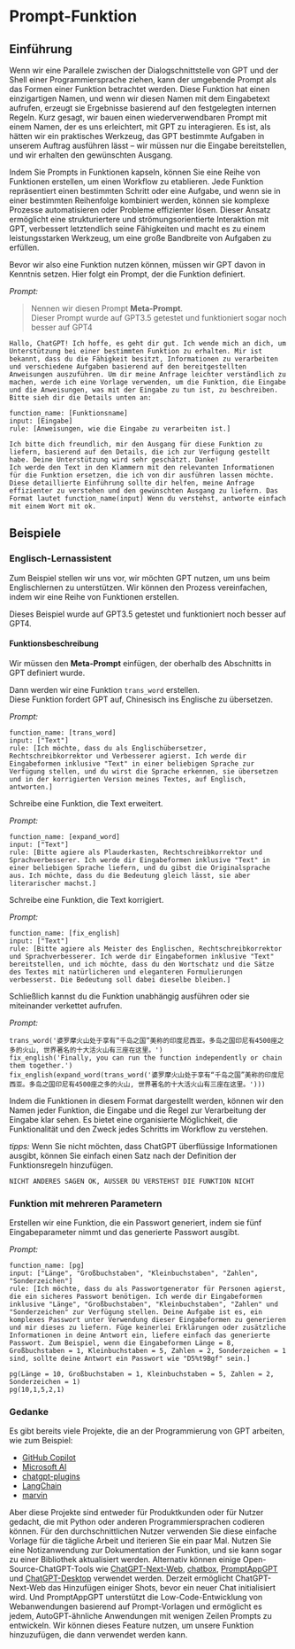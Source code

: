 # Prompt-Funktion

## Einführung
Wenn wir eine Parallele zwischen der Dialogschnittstelle von GPT und der Shell einer Programmiersprache ziehen, kann der umgebende Prompt als das Formen einer Funktion betrachtet werden. Diese Funktion hat einen einzigartigen Namen, und wenn wir diesen Namen mit dem Eingabetext aufrufen, erzeugt sie Ergebnisse basierend auf den festgelegten internen Regeln. Kurz gesagt, wir bauen einen wiederverwendbaren Prompt mit einem Namen, der es uns erleichtert, mit GPT zu interagieren. Es ist, als hätten wir ein praktisches Werkzeug, das GPT bestimmte Aufgaben in unserem Auftrag ausführen lässt – wir müssen nur die Eingabe bereitstellen, und wir erhalten den gewünschten Ausgang.

Indem Sie Prompts in Funktionen kapseln, können Sie eine Reihe von Funktionen erstellen, um einen Workflow zu etablieren. Jede Funktion repräsentiert einen bestimmten Schritt oder eine Aufgabe, und wenn sie in einer bestimmten Reihenfolge kombiniert werden, können sie komplexe Prozesse automatisieren oder Probleme effizienter lösen. Dieser Ansatz ermöglicht eine strukturiertere und strömungsorientierte Interaktion mit GPT, verbessert letztendlich seine Fähigkeiten und macht es zu einem leistungsstarken Werkzeug, um eine große Bandbreite von Aufgaben zu erfüllen.

Bevor wir also eine Funktion nutzen können, müssen wir GPT davon in Kenntnis setzen. Hier folgt ein Prompt, der die Funktion definiert.

*Prompt:*
> Nennen wir diesen Prompt **Meta-Prompt**.  
Dieser Prompt wurde auf GPT3.5 getestet und funktioniert sogar noch besser auf GPT4

```
Hallo, ChatGPT! Ich hoffe, es geht dir gut. Ich wende mich an dich, um Unterstützung bei einer bestimmten Funktion zu erhalten. Mir ist bekannt, dass du die Fähigkeit besitzt, Informationen zu verarbeiten und verschiedene Aufgaben basierend auf den bereitgestellten Anweisungen auszuführen. Um dir meine Anfrage leichter verständlich zu machen, werde ich eine Vorlage verwenden, um die Funktion, die Eingabe und die Anweisungen, was mit der Eingabe zu tun ist, zu beschreiben. Bitte sieh dir die Details unten an:

function_name: [Funktionsname]
input: [Eingabe]
rule: [Anweisungen, wie die Eingabe zu verarbeiten ist.]

Ich bitte dich freundlich, mir den Ausgang für diese Funktion zu liefern, basierend auf den Details, die ich zur Verfügung gestellt habe. Deine Unterstützung wird sehr geschätzt. Danke!
Ich werde den Text in den Klammern mit den relevanten Informationen für die Funktion ersetzen, die ich von dir ausführen lassen möchte. Diese detaillierte Einführung sollte dir helfen, meine Anfrage effizienter zu verstehen und den gewünschten Ausgang zu liefern. Das Format lautet function_name(input) Wenn du verstehst, antworte einfach mit einem Wort mit ok.

```


## Beispiele 

### Englisch-Lernassistent
Zum Beispiel stellen wir uns vor, wir möchten GPT nutzen, um uns beim Englischlernen zu unterstützen. Wir können den Prozess vereinfachen, indem wir eine Reihe von Funktionen erstellen.

Dieses Beispiel wurde auf GPT3.5 getestet und funktioniert noch besser auf GPT4.

#### Funktionsbeschreibung

Wir müssen den **Meta-Prompt** einfügen, der oberhalb des Abschnitts in GPT definiert wurde.

Dann werden wir eine Funktion `trans_word` erstellen.  
Diese Funktion fordert GPT auf, Chinesisch ins Englische zu übersetzen.

*Prompt:*
```
function_name: [trans_word]
input: ["Text"]
rule: [Ich möchte, dass du als Englischübersetzer, Rechtschreibkorrektor und Verbesserer agierst. Ich werde dir Eingabeformen inklusive "Text" in einer beliebigen Sprache zur Verfügung stellen, und du wirst die Sprache erkennen, sie übersetzen und in der korrigierten Version meines Textes, auf Englisch, antworten.]
```


Schreibe eine Funktion, die Text erweitert.

*Prompt:*
```
function_name: [expand_word]
input: ["Text"]
rule: [Bitte agiere als Plauderkasten, Rechtschreibkorrektor und Sprachverbesserer. Ich werde dir Eingabeformen inklusive "Text" in einer beliebigen Sprache liefern, und du gibst die Originalsprache aus. Ich möchte, dass du die Bedeutung gleich lässt, sie aber literarischer machst.]
```

Schreibe eine Funktion, die Text korrigiert.

*Prompt:*
```
function_name: [fix_english]
input: ["Text"]
rule: [Bitte agiere als Meister des Englischen, Rechtschreibkorrektor und Sprachverbesserer. Ich werde dir Eingabeformen inklusive "Text" bereitstellen, und ich möchte, dass du den Wortschatz und die Sätze des Textes mit natürlicheren und eleganteren Formulierungen verbesserst. Die Bedeutung soll dabei dieselbe bleiben.]
```
Schließlich kannst du die Funktion unabhängig ausführen oder sie miteinander verkettet aufrufen.

*Prompt:*
```
trans_word('婆罗摩火山处于享有“千岛之国”美称的印度尼西亚。多岛之国印尼有4500座之多的火山, 世界著名的十大活火山有三座在这里。')
fix_english('Finally, you can run the function independently or chain them together.')
fix_english(expand_word(trans_word('婆罗摩火山处于享有“千岛之国”美称的印度尼西亚。多岛之国印尼有4500座之多的火山, 世界著名的十大活火山有三座在这里。')))
```
Indem die Funktionen in diesem Format dargestellt werden, können wir den Namen jeder Funktion, die Eingabe und die Regel zur Verarbeitung der Eingabe klar sehen. Es bietet eine organisierte Möglichkeit, die Funktionalität und den Zweck jedes Schritts im Workflow zu verstehen.

_tipps:_
Wenn Sie nicht möchten, dass ChatGPT überflüssige Informationen ausgibt, können Sie einfach einen Satz nach der Definition der Funktionsregeln hinzufügen.
```
NICHT ANDERES SAGEN OK, AUSSER DU VERSTEHST DIE FUNKTION NICHT
```

### Funktion mit mehreren Parametern
Erstellen wir eine Funktion, die ein Passwort generiert, indem sie fünf Eingabeparameter nimmt und das generierte Passwort ausgibt.

*Prompt:*
```
function_name: [pg]
input: ["Länge", "Großbuchstaben", "Kleinbuchstaben", "Zahlen", "Sonderzeichen"]
rule: [Ich möchte, dass du als Passwortgenerator für Personen agierst, die ein sicheres Passwort benötigen. Ich werde dir Eingabeformen inklusive "Länge", "Großbuchstaben", "Kleinbuchstaben", "Zahlen" und "Sonderzeichen" zur Verfügung stellen. Deine Aufgabe ist es, ein komplexes Passwort unter Verwendung dieser Eingabeformen zu generieren und mir dieses zu liefern. Füge keinerlei Erklärungen oder zusätzliche Informationen in deine Antwort ein, liefere einfach das generierte Passwort. Zum Beispiel, wenn die Eingabeformen Länge = 8, Großbuchstaben = 1, Kleinbuchstaben = 5, Zahlen = 2, Sonderzeichen = 1 sind, sollte deine Antwort ein Passwort wie "D5%t9Bgf" sein.]
```
```
pg(Länge = 10, Großbuchstaben = 1, Kleinbuchstaben = 5, Zahlen = 2, Sonderzeichen = 1)
pg(10,1,5,2,1)
```

### Gedanke
Es gibt bereits viele Projekte, die an der Programmierung von GPT arbeiten, wie zum Beispiel:
- [GitHub Copilot](https://github.com/features/copilot)
- [Microsoft AI](https://www.microsoft.com/en-us/ai)
- [chatgpt-plugins](https://openai.com/blog/chatgpt-plugins)
- [LangChain](https://github.com/hwchase17/langchain)
- [marvin](https://github.com/PrefectHQ/marvin)

Aber diese Projekte sind entweder für Produktkunden oder für Nutzer gedacht, die mit Python oder anderen Programmiersprachen codieren können. 
Für den durchschnittlichen Nutzer verwenden Sie diese einfache Vorlage für die tägliche Arbeit und iterieren Sie ein paar Mal. Nutzen Sie eine Notizanwendung zur Dokumentation der Funktion, und sie kann sogar zu einer Bibliothek aktualisiert werden.
Alternativ können einige Open-Source-ChatGPT-Tools wie [ChatGPT-Next-Web](https://github.com/Yidadaa/ChatGPT-Next-Web), [chatbox](https://github.com/Bin-Huang/chatbox), [PromptAppGPT](https://github.com/mleoking/PromptAppGPT) und [ChatGPT-Desktop](https://github.com/lencx/ChatGPT) verwendet werden. Derzeit ermöglicht ChatGPT-Next-Web das Hinzufügen einiger Shots, bevor ein neuer Chat initialisiert wird. Und PromptAppGPT unterstützt die Low-Code-Entwicklung von Webanwendungen basierend auf Prompt-Vorlagen und ermöglicht es jedem, AutoGPT-ähnliche Anwendungen mit wenigen Zeilen Prompts zu entwickeln.
Wir können dieses Feature nutzen, um unsere Funktion hinzuzufügen, die dann verwendet werden kann.
